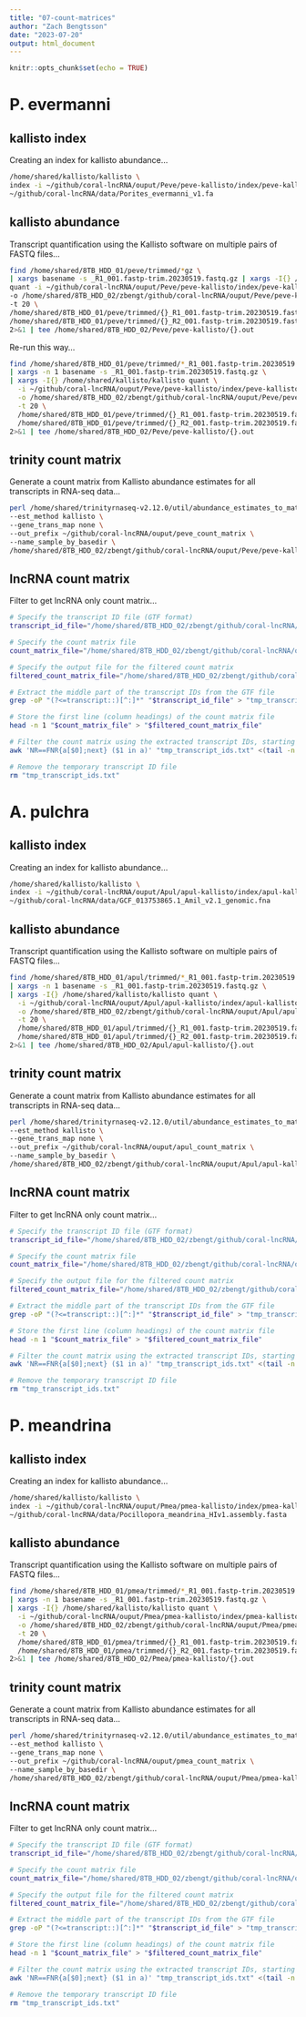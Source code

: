 ```yaml
---
title: "07-count-matrices"
author: "Zach Bengtsson"
date: "2023-07-20"
output: html_document
---
```


```r
knitr::opts_chunk$set(echo = TRUE)
```

# P. evermanni

## kallisto index

Creating an index for kallisto abundance...
```bash
/home/shared/kallisto/kallisto \
index -i ~/github/coral-lncRNA/ouput/Peve/peve-kallisto/index/peve-kallisto.index \
~/github/coral-lncRNA/data/Porites_evermanni_v1.fa
```

## kallisto abundance

Transcript quantification using the Kallisto software on multiple pairs of FASTQ files…
```bash
find /home/shared/8TB_HDD_01/peve/trimmed/*gz \
| xargs basename -s _R1_001.fastp-trim.20230519.fastq.gz | xargs -I{} /home/shared/kallisto/kallisto \
quant -i ~/github/coral-lncRNA/ouput/Peve/peve-kallisto/index/peve-kallisto.index \
-o /home/shared/8TB_HDD_02/zbengt/github/coral-lncRNA/ouput/Peve/peve-kallisto/output/{} \
-t 20 \
/home/shared/8TB_HDD_01/peve/trimmed/{}_R1_001.fastp-trim.20230519.fastq.gz \
/home/shared/8TB_HDD_01/peve/trimmed/{}_R2_001.fastp-trim.20230519.fastq.gz \
2>&1 | tee /home/shared/8TB_HDD_02/Peve/peve-kallisto/{}.out
```

Re-run this way...
```bash
find /home/shared/8TB_HDD_01/peve/trimmed/*_R1_001.fastp-trim.20230519.fastq.gz \
| xargs -n 1 basename -s _R1_001.fastp-trim.20230519.fastq.gz \
| xargs -I{} /home/shared/kallisto/kallisto quant \
  -i ~/github/coral-lncRNA/ouput/Peve/peve-kallisto/index/peve-kallisto.index \
  -o /home/shared/8TB_HDD_02/zbengt/github/coral-lncRNA/ouput/Peve/peve-kallisto/output/{}_output \
  -t 20 \
  /home/shared/8TB_HDD_01/peve/trimmed/{}_R1_001.fastp-trim.20230519.fastq.gz \
  /home/shared/8TB_HDD_01/peve/trimmed/{}_R2_001.fastp-trim.20230519.fastq.gz \
2>&1 | tee /home/shared/8TB_HDD_02/Peve/peve-kallisto/{}.out
```

## trinity count matrix

Generate a count matrix from Kallisto abundance estimates for all transcripts in RNA-seq data…
```bash
perl /home/shared/trinityrnaseq-v2.12.0/util/abundance_estimates_to_matrix.pl \
--est_method kallisto \
--gene_trans_map none \
--out_prefix ~/github/coral-lncRNA/ouput/peve_count_matrix \
--name_sample_by_basedir \
/home/shared/8TB_HDD_02/zbengt/github/coral-lncRNA/ouput/Peve/peve-kallisto/output/*/abundance.tsv
```

## lncRNA count matrix

Filter to get lncRNA only count matrix...
```bash
# Specify the transcript ID file (GTF format)
transcript_id_file="/home/shared/8TB_HDD_02/zbengt/github/coral-lncRNA/ouput/peve_merged_final_lncRNAs.gtf"

# Specify the count matrix file
count_matrix_file="/home/shared/8TB_HDD_02/zbengt/github/coral-lncRNA/ouput/peve_count_matrix.isoform.counts.matrix"

# Specify the output file for the filtered count matrix
filtered_count_matrix_file="/home/shared/8TB_HDD_02/zbengt/github/coral-lncRNA/ouput/peve_lncRNA_count_matrix.tsv"

# Extract the middle part of the transcript IDs from the GTF file
grep -oP "(?<=transcript::)[^:]*" "$transcript_id_file" > "tmp_transcript_ids.txt"

# Store the first line (column headings) of the count matrix file
head -n 1 "$count_matrix_file" > "$filtered_count_matrix_file"

# Filter the count matrix using the extracted transcript IDs, starting from the second line
awk 'NR==FNR{a[$0];next} ($1 in a)' "tmp_transcript_ids.txt" <(tail -n +2 "$count_matrix_file") >> "$filtered_count_matrix_file"

# Remove the temporary transcript ID file
rm "tmp_transcript_ids.txt"
```

# A. pulchra

## kallisto index

Creating an index for kallisto abundance...
```bash
/home/shared/kallisto/kallisto \
index -i ~/github/coral-lncRNA/ouput/Apul/apul-kallisto/index/apul-kallisto.index \
~/github/coral-lncRNA/data/GCF_013753865.1_Amil_v2.1_genomic.fna
```

## kallisto abundance

Transcript quantification using the Kallisto software on multiple pairs of FASTQ files…
```bash
find /home/shared/8TB_HDD_01/apul/trimmed/*_R1_001.fastp-trim.20230519.fastq.gz \
| xargs -n 1 basename -s _R1_001.fastp-trim.20230519.fastq.gz \
| xargs -I{} /home/shared/kallisto/kallisto quant \
  -i ~/github/coral-lncRNA/ouput/Apul/apul-kallisto/index/apul-kallisto.index \
  -o /home/shared/8TB_HDD_02/zbengt/github/coral-lncRNA/ouput/Apul/apul-kallisto/output/{}_output \
  -t 20 \
  /home/shared/8TB_HDD_01/apul/trimmed/{}_R1_001.fastp-trim.20230519.fastq.gz \
  /home/shared/8TB_HDD_01/apul/trimmed/{}_R2_001.fastp-trim.20230519.fastq.gz \
2>&1 | tee /home/shared/8TB_HDD_02/Apul/apul-kallisto/{}.out
```

## trinity count matrix

Generate a count matrix from Kallisto abundance estimates for all transcripts in RNA-seq data…
```bash
perl /home/shared/trinityrnaseq-v2.12.0/util/abundance_estimates_to_matrix.pl \
--est_method kallisto \
--gene_trans_map none \
--out_prefix ~/github/coral-lncRNA/ouput/apul_count_matrix \
--name_sample_by_basedir \
/home/shared/8TB_HDD_02/zbengt/github/coral-lncRNA/ouput/Apul/apul-kallisto/output/*/abundance.tsv
```

## lncRNA count matrix

Filter to get lncRNA only count matrix...
```bash
# Specify the transcript ID file (GTF format)
transcript_id_file="/home/shared/8TB_HDD_02/zbengt/github/coral-lncRNA/ouput/apul_merged_final_lncRNAs.gtf"

# Specify the count matrix file
count_matrix_file="/home/shared/8TB_HDD_02/zbengt/github/coral-lncRNA/ouput/apul_count_matrix.isoform.counts.matrix"

# Specify the output file for the filtered count matrix
filtered_count_matrix_file="/home/shared/8TB_HDD_02/zbengt/github/coral-lncRNA/ouput/apul_lncRNA_count_matrix.tsv"

# Extract the middle part of the transcript IDs from the GTF file
grep -oP "(?<=transcript::)[^:]*" "$transcript_id_file" > "tmp_transcript_ids.txt"

# Store the first line (column headings) of the count matrix file
head -n 1 "$count_matrix_file" > "$filtered_count_matrix_file"

# Filter the count matrix using the extracted transcript IDs, starting from the second line
awk 'NR==FNR{a[$0];next} ($1 in a)' "tmp_transcript_ids.txt" <(tail -n +2 "$count_matrix_file") >> "$filtered_count_matrix_file"

# Remove the temporary transcript ID file
rm "tmp_transcript_ids.txt"
```

# P. meandrina

## kallisto index

Creating an index for kallisto abundance...
```bash
/home/shared/kallisto/kallisto \
index -i ~/github/coral-lncRNA/ouput/Pmea/pmea-kallisto/index/pmea-kallisto.index \
~/github/coral-lncRNA/data/Pocillopora_meandrina_HIv1.assembly.fasta
```

## kallisto abundance

Transcript quantification using the Kallisto software on multiple pairs of FASTQ files…
```bash
find /home/shared/8TB_HDD_01/pmea/trimmed/*_R1_001.fastp-trim.20230519.fastq.gz \
| xargs -n 1 basename -s _R1_001.fastp-trim.20230519.fastq.gz \
| xargs -I{} /home/shared/kallisto/kallisto quant \
  -i ~/github/coral-lncRNA/ouput/Pmea/pmea-kallisto/index/pmea-kallisto.index \
  -o /home/shared/8TB_HDD_02/zbengt/github/coral-lncRNA/ouput/Pmea/pmea-kallisto/output/{}_output \
  -t 20 \
  /home/shared/8TB_HDD_01/pmea/trimmed/{}_R1_001.fastp-trim.20230519.fastq.gz \
  /home/shared/8TB_HDD_01/pmea/trimmed/{}_R2_001.fastp-trim.20230519.fastq.gz \
2>&1 | tee /home/shared/8TB_HDD_02/Pmea/pmea-kallisto/{}.out
```

## trinity count matrix

Generate a count matrix from Kallisto abundance estimates for all transcripts in RNA-seq data…
```bash
perl /home/shared/trinityrnaseq-v2.12.0/util/abundance_estimates_to_matrix.pl \
--est_method kallisto \
--gene_trans_map none \
--out_prefix ~/github/coral-lncRNA/ouput/pmea_count_matrix \
--name_sample_by_basedir \
/home/shared/8TB_HDD_02/zbengt/github/coral-lncRNA/ouput/Pmea/pmea-kallisto/output/*/abundance.tsv
```

## lncRNA count matrix

Filter to get lncRNA only count matrix...
```bash
# Specify the transcript ID file (GTF format)
transcript_id_file="/home/shared/8TB_HDD_02/zbengt/github/coral-lncRNA/ouput/pmea_merged_final_lncRNAs.gtf"

# Specify the count matrix file
count_matrix_file="/home/shared/8TB_HDD_02/zbengt/github/coral-lncRNA/ouput/pmea_count_matrix.isoform.counts.matrix"

# Specify the output file for the filtered count matrix
filtered_count_matrix_file="/home/shared/8TB_HDD_02/zbengt/github/coral-lncRNA/ouput/pmea_lncRNA_count_matrix.tsv"

# Extract the middle part of the transcript IDs from the GTF file
grep -oP "(?<=transcript::)[^:]*" "$transcript_id_file" > "tmp_transcript_ids.txt"

# Store the first line (column headings) of the count matrix file
head -n 1 "$count_matrix_file" > "$filtered_count_matrix_file"

# Filter the count matrix using the extracted transcript IDs, starting from the second line
awk 'NR==FNR{a[$0];next} ($1 in a)' "tmp_transcript_ids.txt" <(tail -n +2 "$count_matrix_file") >> "$filtered_count_matrix_file"

# Remove the temporary transcript ID file
rm "tmp_transcript_ids.txt"
```
